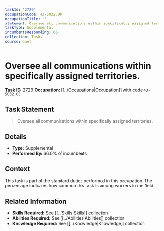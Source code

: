 ```yaml
---
taskId: '2729'
occupationCode: 43-5032.00
occupationTitle: ''
statement: Oversee all communications within specifically assigned territories.
taskType: Supplemental
incumbentsResponding: 66
collection: Tasks
source: onet
---
```

# Oversee all communications within specifically assigned territories.

**Task ID:** 2729
**Occupation:** [[../Occupations|Occupation]] with code `43-5032.00`

## Task Statement

> Oversee all communications within specifically assigned territories.

## Details

- **Type:** Supplemental
- **Performed By:** 66.0% of incumbents

## Context

This task is part of the standard duties performed in this occupation. The percentage indicates how common this task is among workers in the field.

## Related Information

- **Skills Required:** See [[../Skills|Skills]] collection
- **Abilities Required:** See [[../Abilities|Abilities]] collection
- **Knowledge Required:** See [[../Knowledge|Knowledge]] collection
